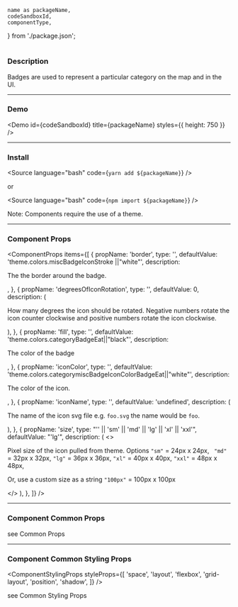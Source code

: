 <!---

React Components Blocks: https://github.com/storybookjs/storybook/blob/master/addons/docs/docs/docspage.md#slot-values

CSF Stories with arbitrary MDX: https://github.com/storybookjs/storybook/blob/master/addons/docs/docs/recipes.md#csf-stories-with-arbitrary-mdx

Note that in contrast to other examples, the MDX file suffix is .mdx rather than .stories.mdx. This key difference means that the file will be loaded with the default MDX loader rather than Storybook's CSF loader, which has several implications:

You shouldn't provide a Meta declaration.
You can refer to existing stories (i.e. <Story id="...">) but cannot define new stories (i.e. <Story name="...">).
The documentation gets exported as the default export (MDX default) rather than as a parameter hanging off the default export (CSF).

-->


	name as packageName,
	codeSandboxId,
	componentType,
} from './package.json';

<h1 style={{ marginBottom: '50px', textTransform: 'capitalize' }}>
	<ComponentTitle packageName={packageName} componentType={componentType} />
</h1>

<PackageLinks packageName={packageName} componentType={componentType} />

### Description

Badges are used to represent a particular category on the map and in the UI.

---

### Demo

<Demo id={codeSandboxId} title={packageName} styles={{ height: 750 }} />

---

### Install

<Source language="bash" code={`yarn add ${packageName}`} />

or

<Source language="bash" code={`npm import ${packageName}`} />

Note: Components require the use of a <LinkTo kind="ui-component-system-overview-themes-component-usage--page">theme</LinkTo>.

---

### Component Props

<ComponentProps
	items={[
		{
			propName: 'border',
			type: '<string>',
			defaultValue: 'theme.colors.miscBadgeIconStroke ||"white"',
			description: <p>The the border around the badge.</p>,
		},
		{
			propName: 'degreesOfIconRotation',
			type: '<number>',
			defaultValue: 0,
			description: (
				<p>
					How many degrees the icon should be rotated. Negative numbers rotate
					the icon counter clockwise and positive numbers rotate the icon
					clockwise.
				</p>
			),
		},
		{
			propName: 'fill',
			type: '<string>',
			defaultValue: 'theme.colors.categoryBadgeEat||"black"',
			description: <p>The color of the badge</p>,
		},
		{
			propName: 'iconColor',
			type: '<string>',
			defaultValue: 'theme.colors.categorymiscBadgeIconColorBadgeEat||"white"',
			description: <p>The color of the icon.</p>,
		},
		{
			propName: 'iconName',
			type: '<string>',
			defaultValue: 'undefined',
			description: (
				<p>
					The name of the icon svg file e.g. `foo.svg` the name would be `foo`.
				</p>
			),
		},
		{
			propName: 'size',
			type: "'<string>' || 'sm' || 'md' || 'lg' || 'xl' || 'xxl'",
			defaultValue: "'lg'",
			description: (
				<>
					<p>
						Pixel size of the icon pulled from theme. Options
						<code>&quot;sm&quot;</code> = 24px x 24px, <code>
							&quot;md&quot;
						</code> = 32px x 32px,
						<code>&quot;lg&quot;</code> = 36px x 36px,
						<code>&quot;xl&quot;</code> = 40px x 40px,
						<code>&quot;xxl&quot;</code> = 48px x 48px,
					</p>
					<p>
						Or, use a custom size as a string <code>&quot;100px&quot;</code> =
						100px x 100px
					</p>
				</>
			),
		},
	]}
/>

---

### Component Common Props

<ComponentCommonProps />

see <LinkTo kind="ui-component-system-overview-react-common-props-styled-system-props--page#common-props">
Common Props</LinkTo>

---

### Component Common Styling Props

<ComponentStylingProps
	styleProps={[
		'space',
		'layout',
		'flexbox',
		'grid-layout',
		'position',
		'shadow',
	]}
/>

see <LinkTo kind="ui-component-system-overview-react-common-props-styling-props--page#common-styling-props">Common Styling Props</LinkTo>
